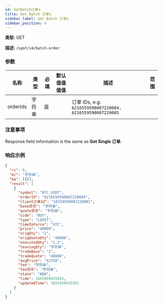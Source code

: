 ```yaml
---
id: GetBatch订单s
title: Get Batch 订单s
sidebar_label: Get Batch 订单s
sidebar_position: 4
---
```


**类型:** GET

**描述:** `/spot/v4/batch-order`

### 参数

| 名称 | 类型 | 必填 | 默认值值值值 | 描述 | 范围 |
| --- | --- | --- | --- | --- | --- |
| orderIds | 字符串 | 是 |  | 订单 IDs, e.g. `6216559590087220004, 6216559590087220005` |  |

### 注意事项

Response field information is the same as **Get Single 订单**.

### 响应示例

```json title="Response"
{
  "rc": 0,
  "mc": "字符串",
  "ma": [{}],
  "result": [
    {
      "symbol": "BTC_USDT",
      "orderId": "6216559590087220004",
      "client订单Id": "16559590087220001",
      "base货币": "字符串",
      "quote货币": "字符串",
      "side": "BUY",
      "type": "LIMIT",
      "timeInForce": "GTC",
      "price": "40000",
      "origQty": "2",
      "origQuoteQty": "48000",
      "executedQty": "1.2",
      "leavingQty": "字符串",
      "tradeBase": "2",
      "tradeQuote": "48000",
      "avgPrice": "42350",
      "fee": "字符串",
      "fee货币": "字符串",
      "state": "NEW",
      "time": 1655958915583,
      "updatedTime": 1655958915583
    }
  ]
}
```
